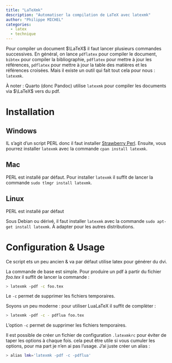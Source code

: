 ```yaml
---
title: "LaTeXmk"
description: "Automatiser la compilation de LaTeX avec latexmk"
author: "Philippe MICHEL"
categories:
  - latex
  - technique
---
```



Pour compiler un document $\LaTeX$ il faut lancer plusieurs commandes successives. En général, on lance `pdflatex` pour compiler le document, `bibtex` pour compiler la bibliographie, `pdflatex` pour mettre à jour les références, `pdflatex` pour mettre à jour la table des matières et les références croisées. Mais il existe un outil qui fait tout cela pour nous : `latexmk`.

À noter : Quarto (donc Pandoc) utilise `latexmk` pour compiler les documents via $\LaTeX$ vers du pdf. 

# Installation

## Windows

IL s'agit d'un script PERL donc il faut installer [Strawberry Perl](http://strawberryperl.com/). 
Ensuite, vous pourrez installer `latexmk` avec la commande `cpan install latexmk`.

## Mac

PERL est installé par défaut. Pour installer `latexmk` il suffit de lancer la commande `sudo tlmgr install latexmk`.

## Linux

PERL est installé par défaut

Sous Debian ou dérivé, il faut installer `latexmk` avec la commande `sudo apt-get install latexmk`. À adapter pour les autres distributions.

# Configuration & Usage

Ce script ets un peu ancien & va par défaut utilise latex pour générer du dvi. 

La commande de base est simple. Pour produire un pdf à partir du fichier *foo.tex* il suffit de lancer la commande  :

```bash
> latexmk -pdf -c foo.tex
```
Le `-c` permet de supprimer les fichiers temporaires.

Soyons un peu moderne : pour utiliser LuaLaTeX il suffit de complèter :

```bash
> latexmk -pdf -c - pdflua foo.tex
```
L'option `-c` permet de supprimer les fichiers temporaires.

Il est possible de créer un fichier de configuration `.latexmkrc` pour éviter de taper les options à chaque fois. cela peut être utile si vous cumuler les options, pour ma part je n'en ai pas l'usage. J'ai juste créer un alias :

```bash
> alias lmk='latexmk -pdf -c -pdflua'
```


